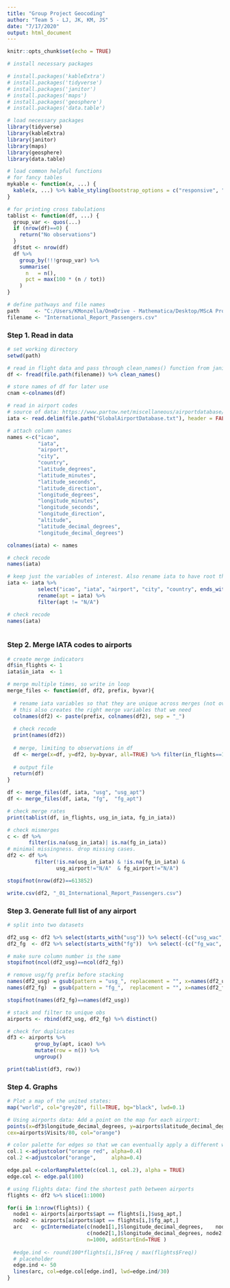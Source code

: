 ```yaml
---
title: "Group Project Geocoding"
author: "Team 5 - LJ, JK, KM, JS"
date: "7/17/2020"
output: html_document
---
```


```r
knitr::opts_chunk$set(echo = TRUE)

# install necessary packages

# install.packages('kableExtra')
# install.packages('tidyverse')
# install.packages('janitor')
# install.packages('maps')
# install.packages('geosphere')
# install.packages('data.table')

# load necessary packages
library(tidyverse)
library(kableExtra)
library(janitor)
library(maps)
library(geosphere)
library(data.table)

# load common helpful functions
# for fancy tables
mykable <- function(x, ...) {
  kable(x, ...) %>% kable_styling(bootstrap_options = c("responsive", "consensed", "hover", "striped"))
}

# for printing cross tabulations
tablist <- function(df, ...) {
  group_var <- quos(...)
  if (nrow(df)==0) {
    return("No observations")
  }
  df$tot <- nrow(df)
  df %>% 
    group_by(!!!group_var) %>%
    summarise(
      n   = n(),
      pct = max(100 * (n / tot))
    )
}

# define pathways and file names
path     <- "C:/Users/KMonzella/OneDrive - Mathematica/Desktop/MScA Program Work/Time Series Analysis and Forecasting/Final project"
filename <- "International_Report_Passengers.csv"
```

### Step 1. Read in data
```r

# set working directory
setwd(path)

# read in flight data and pass through clean_names() function from janitor package
df <- fread(file.path(filename)) %>% clean_names()

# store names of df for later use
cnam <-colnames(df)

# read in airport codes
# source of data: https://www.partow.net/miscellaneous/airportdatabase/index.html#Downloads
iata <- read.delim(file.path("GlobalAirportDatabase.txt"), header = FALSE, sep = ":", dec = ".")

# attach column names
names <-c("icao", 
          "iata", 
          "airport", 
          "city", 
          "country", 
          "latitude_degrees", 
          "latitude_minutes",
          "latitude_seconds",
          "latitude_direction",
          "longitude_degrees",
          "longitude_minutes",
          "longitude_seconds",
          "longitude_direction",
          "altitude",
          "latitude_decimal_degrees",
          "longitude_decimal_degrees")

colnames(iata) <- names

# check recode
names(iata)

# keep just the variables of interest. Also rename iata to have root that matches flight data
iata <- iata %>% 
          select("icao", "iata", "airport", "city", "country", ends_with("decimal_degrees")) %>%
          rename(apt = iata) %>%
          filter(apt != "N/A")

# check recode
names(iata)
    
```

### Step 2. Merge IATA codes to airports
```r

# create merge indicators
df$in_flights <- 1
iata$in_iata  <- 1

# merge multiple times, so write in loop
merge_files <- function(df, df2, prefix, byvar){
  
  # rename iata variables so that they are unique across merges (not overwritten)
  # this also creates the right merge variables that we need
  colnames(df2) <- paste(prefix, colnames(df2), sep = "_")
  
  # check recode
  print(names(df2))
  
  # merge, limiting to observations in df
  df <- merge(x=df, y=df2, by=byvar, all=TRUE) %>% filter(in_flights==1)
  
  # output file
  return(df)
}

df <- merge_files(df, iata, "usg", "usg_apt")
df <- merge_files(df, iata, "fg",  "fg_apt")

# check merge rates
print(tablist(df, in_flights, usg_in_iata, fg_in_iata))

# check mismerges
c <- df %>%
       filter(is.na(usg_in_iata)| is.na(fg_in_iata))
# minimal missingness. drop missing cases.
df2 <- df %>%
         filter(!is.na(usg_in_iata) & !is.na(fg_in_iata) & 
                usg_airport!="N/A"  & fg_airport!="N/A") 

stopifnot(nrow(df2)==613852)

write.csv(df2, "_01_International_Report_Passengers.csv")
```

### Step 3. Generate full list of any airport
```r
# split into two datasets

df2_usg <- df2 %>% select(starts_with("usg")) %>% select(-(c("usg_wac", "usg_apt_id")))  
df2_fg  <- df2 %>% select(starts_with("fg"))  %>% select(-(c("fg_wac", "fg_apt_id")))

# make sure column number is the same
stopifnot(ncol(df2_usg)==ncol(df2_fg))

# remove usg/fg prefix before stacking
names(df2_usg) = gsub(pattern = "usg_", replacement = "", x=names(df2_usg))
names(df2_fg)  = gsub(pattern = "fg_",  replacement = "", x=names(df2_fg))

stopifnot(names(df2_fg)==names(df2_usg))

# stack and filter to unique obs 
airports <- rbind(df2_usg, df2_fg) %>% distinct()

# check for duplicates
df3 <- airports %>%
         group_by(apt, icao) %>%
         mutate(row = n()) %>%
         ungroup()

print(tablist(df3, row))
```

### Step 4. Graphs
```r

# Plot a map of the united states:
map("world", col="grey20", fill=TRUE, bg="black", lwd=0.1)

# Using airports data: Add a point on the map for each airport:
points(x=df3$longitude_decimal_degrees, y=airports$latitude_decimal_degrees, pch=19,
cex=airports$Visits/80, col="orange") 

# color palette for edges so that we can eventually apply a different weight
col.1 <-adjustcolor("orange red", alpha=0.4)
col.2 <-adjustcolor("orange",     alpha=0.4)

edge.pal <-colorRampPalette(c(col.1, col.2), alpha = TRUE)
edge.col <- edge.pal(100)

# using flights data: find the shortest path between airports
flights <- df2 %>% slice(1:1000)

for(i in 1:nrow(flights)) {
  node1 <- airports[airports$apt == flights[i,]$usg_apt,]
  node2 <- airports[airports$apt == flights[i,]$fg_apt,]
  arc   <- gcIntermediate(c(node1[1,]$longitude_decimal_degrees,    node1[1,]$latitude_decimal_degrees),
                          c(node2[1,]$longitude_decimal_degrees, node2[1,]$latitude_decimal_degrees),
                          n=1000, addStartEnd=TRUE )
  
  #edge.ind <- round(100*flights[i,]$Freq / max(flights$Freq))
  # placeholder
  edge.ind <- 50
  lines(arc, col=edge.col[edge.ind], lwd=edge.ind/30)
}

```
